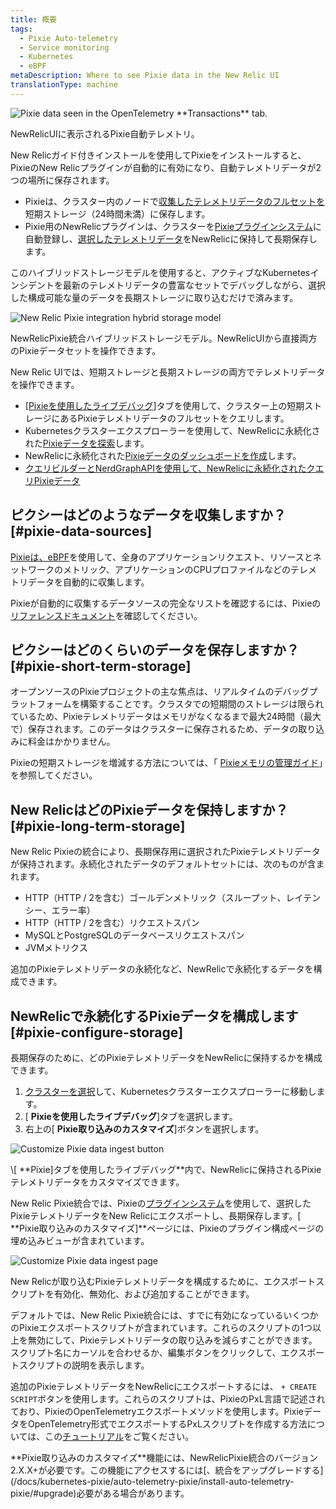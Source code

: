 ```yaml
---
title: 概要
tags:
  - Pixie Auto-telemetry
  - Service monitoring
  - Kubernetes
  - eBPF
metaDescription: Where to see Pixie data in the New Relic UI
translationType: machine
---
```






<img
  title="New Relic's UI pulls data from  data seen in the OpenTelemetry **Transactions** tab. "
  alt="Pixie data seen in the OpenTelemetry **Transactions** tab. "
  src={pixieServiceOtelTransactions}
/>

<figcaption>
  NewRelicUIに表示されるPixie自動テレメトリ。
</figcaption>

New Relicガイド付きインストールを使用してPixieをインストールすると、PixieのNew Relicプラグインが自動的に有効になり、自動テレメトリデータが2つの場所に保存されます。

* Pixieは、クラスター内のノードで[収集したテレメトリデータのフルセットを](#pixie-data-sources)短期ストレージ（24時間未満）に保存します。
* Pixie用のNewRelicプラグインは、クラスターを[Pixieプラグインシステム](https://docs.px.dev/reference/plugins/plugin-system/)に自動登録し、[選択したテレメトリデータ](#pixie-long-term-storage)をNewRelicに保持して長期保存します。

このハイブリッドストレージモデルを使用すると、アクティブなKubernetesインシデントを最新のテレメトリデータの豊富なセットでデバッグしながら、選択した構成可能な量のデータを長期ストレージに取り込むだけで済みます。

<img
  title="The New Relic Pixie integration hybrid storage model"
  alt="New Relic Pixie integration hybrid storage model"
  src={pixieHybridStorage}
/>

<figcaption>
  NewRelicPixie統合ハイブリッドストレージモデル。NewRelicUIから直接両方のPixieデータセットを操作できます。
</figcaption>

New Relic UIでは、短期ストレージと長期ストレージの両方でテレメトリデータを操作できます。

* \[[Pixieを使用したライブデバッグ](/docs/kubernetes-pixie/auto-telemetry-pixie/understand-use-data/live-debugging-with-pixie)]タブを使用して、クラスター上の短期ストレージにあるPixieテレメトリデータのフルセットをクエリします。
* Kubernetesクラスターエクスプローラーを使用して、NewRelicに永続化された[Pixieデータを探索](/docs/kubernetes-pixie/auto-telemetry-pixie/understand-use-data/explore-pixie-data)します。
* NewRelicに永続化された[Pixieデータのダッシュボードを作成](/docs/kubernetes-pixie/auto-telemetry-pixie/understand-use-data/dashboard-pixie-data)します。
* [クエリビルダーとNerdGraphAPIを使用して、NewRelicに永続化されたクエリPixieデータ](/docs/kubernetes-pixie/auto-telemetry-pixie/understand-use-data/query-pixie-data)

## ピクシーはどのようなデータを収集しますか？ [#pixie-data-sources]

[Pixieは、eBPF](https://docs.px.dev/about-pixie/pixie-ebpf/)を使用して、全身のアプリケーションリクエスト、リソースとネットワークのメトリック、アプリケーションのCPUプロファイルなどのテレメトリデータを自動的に収集します。

Pixieが自動的に収集するデータソースの完全なリストを確認するには、Pixieの[リファレンスドキュメント](https://docs.px.dev/about-pixie/data-sources/)を確認してください。

## ピクシーはどのくらいのデータを保存しますか？ [#pixie-short-term-storage]

オープンソースのPixieプロジェクトの主な焦点は、リアルタイムのデバッグプラットフォームを構築することです。クラスタでの短期間のストレージは限られているため、Pixieテレメトリデータはメモリがなくなるまで最大24時間（最大で）保存されます。このデータはクラスターに保存されるため、データの取り込みに料金はかかりません。

Pixieの短期ストレージを増減する方法については、「 [Pixieメモリの管理ガイド](<>)」を参照してください。

## New RelicはどのPixieデータを保持しますか？ [#pixie-long-term-storage]

New Relic Pixieの統合により、長期保存用に選択されたPixieテレメトリデータが保持されます。永続化されたデータのデフォルトセットには、次のものが含まれます。

* HTTP（HTTP / 2を含む）ゴールデンメトリック（スループット、レイテンシー、エラー率）
* HTTP（HTTP / 2を含む）リクエストスパン
* MySQLとPostgreSQLのデータベースリクエストスパン
* JVMメトリクス

追加のPixieテレメトリデータの永続化など、NewRelicで永続化するデータを構成できます。

## NewRelicで永続化するPixieデータを構成します [#pixie-configure-storage]

長期保存のために、どのPixieテレメトリデータをNewRelicに保持するかを構成できます。

1. [クラスターを選択](https://one.newrelic.com/kubernetes-cluster-explorer)して、Kubernetesクラスターエクスプローラーに移動します。
2. \[ **Pixieを使用したライブデバッグ**]タブを選択します。
3. 右上の\[ **Pixie取り込みのカスタマイズ**]ボタンを選択します。

<img
  title="Customize Pixie data ingest button"
  alt="Customize Pixie data ingest button"
  src={customizeIngestButton}
/>

<figcaption>
  \[ **Pixie]タブを使用したライブデバッグ**内で、NewRelicに保持されるPixieテレメトリデータをカスタマイズできます。
</figcaption>

New Relic Pixie統合では、Pixieの[プラグインシステム](https://docs.px.dev/reference/plugins/plugin-system/)を使用して、選択したPixieテレメトリデータをNew Relicにエクスポートし、長期保存します。\[ **Pixie取り込みのカスタマイズ]**ページには、Pixieのプラグイン構成ページの埋め込みビューが含まれています。

<img
  title="Customize Pixie data ingest page"
  alt="Customize Pixie data ingest page"
  src={customizeIngest}
/>

<figcaption>
  New Relicが取り込むPixieテレメトリデータを構成するために、エクスポートスクリプトを有効化、無効化、および追加することができます。
</figcaption>

デフォルトでは、New Relic Pixie統合には、すでに有効になっているいくつかのPixieエクスポートスクリプトが含まれています。これらのスクリプトの1つ以上を無効にして、Pixieテレメトリデータの取り込みを減らすことができます。スクリプト名にカーソルを合わせるか、編集ボタンをクリックして、エクスポートスクリプトの説明を表示します。

追加のPixieテレメトリデータをNewRelicにエクスポートするには、 `+ CREATE SCRIPT`ボタンを使用します。これらのスクリプトは、PixieのPxL言語で記述されており、PixieのOpenTelemetryエクスポートメソッドを使用します。PixieデータをOpenTelemetry形式でエクスポートするPxLスクリプトを作成する方法については、この[チュートリアル](https://docs.px.dev/tutorials/integrations/otel/)をご覧ください。

<Callout variant="important">
  **Pixie取り込みのカスタマイズ**機能には、NewRelicPixie統合のバージョン2.X.X+が必要です。この機能にアクセスするには[、統合をアップグレードする](/docs/kubernetes-pixie/auto-telemetry-pixie/install-auto-telemetry-pixie/#upgrade)必要がある場合があります。
</Callout>